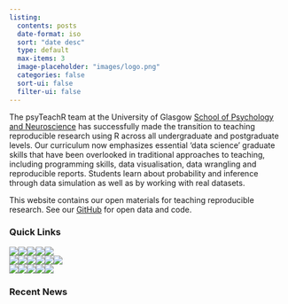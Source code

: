 ```yaml
---
listing:
  contents: posts
  date-format: iso
  sort: "date desc"
  type: default
  max-items: 3
  image-placeholder: "images/logo.png"
  categories: false
  sort-ui: false
  filter-ui: false
---
```


The psyTeachR team at the University of Glasgow [School of Psychology and Neuroscience](https://www.gla.ac.uk/schools/psychologyneuroscience/) has successfully made the transition to teaching reproducible research using R across all undergraduate and postgraduate levels. Our curriculum now emphasizes essential ‘data science’ graduate skills that have been overlooked in traditional approaches to teaching, including programming skills, data visualisation, data wrangling and reproducible reports. Students learn about probability and inference through data simulation as well as by working with real datasets.

This website contains our open materials for teaching reproducible research. See our [GitHub](https://github.com/PsyTeachR) for open data and code.

### Quick Links

<!-- no spaces between <a> or % is wonky -->
<div class="hexes">
<div class="hexrow"><a href="/data-skills/"><img src="images/data-skills.png"></a><a href="/analysis/"><img src="images/analysis.png"></a><a href="/stat-models/"><img src="images/stat-models.png"></a><a href="/quant-fun/"><img src="images/quant-fun.png"></a><a href="/reprores/"><img src="images/reprores.png"></a></div>
<div class="hexrow"><a href="/glossary/"><img src="images/glossary.png"></a><a href="/ads/"><img src="images/ads.png"></a><a href="/introdataviz/"><img src="images/introdataviz.png"></a><a href="/tutorials/"><img src="images/tutorials.png"></a><a href="https://debruine.github.io/shinyintro/"><img   src="images/shinyintro.png"></a><a href="https://psyteachr.github.io/intro-r-pkgs/"><img   src="images/coding-club.png"></a></div>
<div class="hexrow"><a href="/handyworkbook/"><img src="images/handyworkbook.png"></a><a href="/template/"><img src="images/template.png"></a><a href="https://psyteachr.github.io/webexercises"><img src="https://psyteachr.github.io/webexercises/logo.png"></a><a href="https://psyteachr.github.io/markr/"><img src="images/markr.png"></a><a href="https://debruine.github.io/faux/"><img src="images/faux.png"></a></div>
</div>

### Recent News
